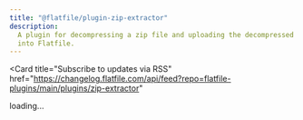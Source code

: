 ```yaml
---
title: "@flatfile/plugin-zip-extractor"
description:
  A plugin for decompressing a zip file and uploading the decompressed files
  into Flatfile.
---
```


<Card
  title="Subscribe to updates via
  RSS"
  href="https://changelog.flatfile.com/api/feed?repo=flatfile-plugins/main/plugins/zip-extractor"
></Card>

<div id="dynamic-content">loading...</div>
